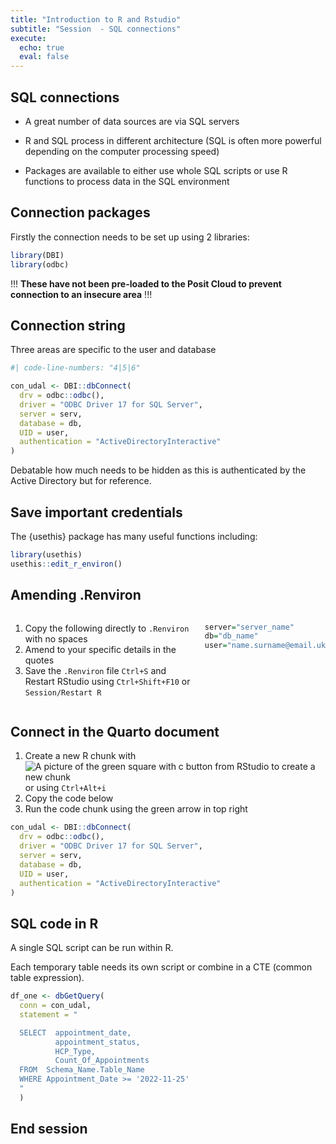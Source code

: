 ```yaml
---
title: "Introduction to R and Rstudio"
subtitle: "Session  - SQL connections"
execute:
  echo: true
  eval: false
---
```


## SQL connections

- A great number of data sources are via SQL servers

::: incremental
- R and SQL process in different architecture (SQL is often more powerful depending on the computer processing speed)

- Packages are available to either use whole SQL scripts or use R functions to process data in the SQL environment
:::

## Connection packages

Firstly the connection needs to be set up using 2 libraries:

```r
library(DBI)
library(odbc)
```



!!! **These have not been pre-loaded to the Posit Cloud to prevent connection to an insecure area** !!!

## Connection string

Three areas are specific to the user and database

```r
#| code-line-numbers: "4|5|6"

con_udal <- DBI::dbConnect(
  drv = odbc::odbc(),
  driver = "ODBC Driver 17 for SQL Server",
  server = serv,
  database = db,
  UID = user,
  authentication = "ActiveDirectoryInteractive"
)
```

:::notes
Debatable how much needs to be hidden as this is authenticated by the Active Directory but for reference.
:::

## Save important credentials

The {usethis} package has many useful functions including:

```r
library(usethis)
usethis::edit_r_environ()
```

## Amending .Renviron 

::: columns
::: {.column width="60%"}
1. Copy the following directly to `.Renviron` with no spaces 
1. Amend to your specific details in the quotes
1. Save the `.Renviron` file `Ctrl+S` and Restart RStudio using `Ctrl+Shift+F10` or `Session/Restart R`

:::
::: {.column width="40%"}

```r
server="server_name"
db="db_name"
user="name.surname@email.uk"

```

:::
:::

## Connect in the Quarto document

1. Create a new R chunk with <img src="img/icons/notebook-insert-chunk.png" alt="A picture of the green square with c button from RStudio to create a new chunk"/> or using `Ctrl+Alt+i`
1. Copy the code below
1. Run the code chunk using the green arrow in top right

```r
con_udal <- DBI::dbConnect(
  drv = odbc::odbc(),
  driver = "ODBC Driver 17 for SQL Server",
  server = serv,
  database = db,
  UID = user,
  authentication = "ActiveDirectoryInteractive"
)
```

## SQL code in R

A single SQL script can be run within R.

Each temporary table needs its own script or combine in a CTE (common table expression).

```r
df_one <- dbGetQuery(
  conn = con_udal,
  statement = "

  SELECT  appointment_date,
          appointment_status,
          HCP_Type,
          Count_Of_Appointments
  FROM  Schema_Name.Table_Name
  WHERE Appointment_Date >= '2022-11-25'
  "
  )
```

## End session